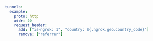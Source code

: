 ```yaml
tunnels:
  example:
    proto: http
    addr: 80
    request_header:
      add: ["is-ngrok: 1", "country: ${.ngrok.geo.country_code}"]
      remove: ["referrer"]
```
